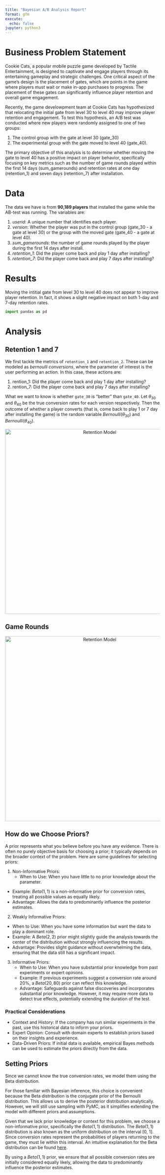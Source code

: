 ```yaml
---
title: "Bayesian A/B Analysis Report"
format: gfm
execute: 
  echo: false
jupyter: python3
---
```


# Business Problem Statement
Cookie Cats, a popular mobile puzzle game developed by Tactile Entertainment, is designed to captivate and engage players through its entertaining gameplay and strategic challenges. One critical aspect of the game’s design is the placement of gates, which are points in the game where players must wait or make in-app purchases to progress. The placement of these gates can significantly influence player retention and overall game engagement.
 
Recently, the game develowpment team at Cookie Cats has hypothesized that relocating the initial gate from level 30 to level 40 may improve player retention and engagement. To test this hypothesis, an A/B test was conducted where new players were randomly assigned to one of two groups: 

1. The control group with the gate at level 30 (gate_30)
2. The experimental group with the gate moved to level 40 (gate_40).

The primary objective of this analysis is to determine whether moving the gate to level 40 has a positive impact on player behavior, specifically focusing on key metrics such as the number of game rounds played within the first 14 days (sum_gamerounds) and retention rates at one day (retention_1) and seven days (retention_7) after installation.

# Data

The data we have is from **90,189 players** that installed the game while the AB-test was running. The variables are:

1. *userid*: A unique number that identifies each player.
2. *version*: Whether the player was put in the control group (gate_30 - a gate at level 30) or the group with the moved gate (gate_40 - a gate at level 40).
3. *sum_gamerounds*: the number of game rounds played by the player during the first 14 days after install.
4. *retention_1*: Did the player come back and play 1 day after installing?
5. *retention_7*: Did the player come back and play 7 days after installing?

# Results

Moving the intitial gate from level 30 to level 40 does not appear to improve player retention. In fact, it shows a slight negative impact on 
both 1-day and 7-day retention rates.

```python
import pandas as pd

``` 


# Analysis

## Retention 1 and 7
We first tackle the metrics of `retention_1` and `retention_2`. These can be modeled as *bernoulli conversions*, where the parameter of interest is the user performing an action. In this case, these actions are:

1. rention_1: Did the player come back and play 1 day after installing?
2. rention_7: Did the player come back and play 7 days after installing?

What we want to know is whether `gate_30` is "better" than `gate_40`. Let $\theta_{30}$ and $\theta_{40}$ be the true conversion rates for each version respectively. Then the outcome of whether a player converts (that is, come back to play 1 or 7 day after installing the game) is the random variable $Bernoulli(\theta_{30})$ and $Bernoulli(\theta_{40})$.

<p align="center">
  <img src="images/retention_model.png" alt="Retention Model" width="600"/>
</p>

## Game Rounds

<p align="center">
  <img src="images/rounds_model.png" alt="Retention Model" width="600"/>
</p>


## How do we Choose Priors?
A prior represents what you believe before you have any evidence. There is often no purely objective basis for choosing a prior; it typically depends on the broader context of the problem. Here are some guidelines for selecting priors:

1. Non-Informative Priors:
    - When to Use: When you have little to no prior knowledge about the parameter.
  - Example: $Beta(1, 1)$ is a non-informative prior for conversion rates, treating all possible values as equally likely.
  - Advantage: Allows the data to predominantly influence the posterior estimates.
2. Weakly Informative Priors:
  - When to Use: When you have some information but want the data to play a dominant role.
  - Example: A $Beta(2, 2)$ prior might slightly guide the analysis towards the center of the distribution without strongly influencing the results.
  - Advantage: Provides slight guidance without overwhelming the data, ensuring that the data still has a significant impact.
3. Informative Priors:
    - When to Use: When you have substantial prior knowledge from past experiments or expert opinions.
    - Example: If previous experiments suggest a conversion rate around 20%, a $Beta(20, 80)$ prior can reflect this knowledge.
    - Advantage: Safeguards against false discoveries and incorporates substantial prior knowledge. However, it may require more data to detect true effects, potentially extending the duration of the test.

### Practical Considerations

- Context and History: If the company has run similar experiments in the past, use this historical data to inform your priors.
- Expert Opinion: Consult with domain experts to establish priors based on their insights and experience.
- Data-Driven Priors: If initial data is available, empirical Bayes methods can be used to estimate the priors directly from the data.


## Setting Priors
Since we cannot know the true conversion rates, we model them using the Beta distribution.

For those familiar with Bayesian inference, this choice is convenient because the Beta distribution is the conjugate prior of the Bernoulli distribution. This allows us to derive the posterior distribution analytically. However, we will still use sampling with PyMC, as it simplifies extending the model with different priors and assumptions.

Given that we lack prior knowledge or context for this problem, we choose a non-informative prior, specifically the $Beta(1, 1)$ distribution. The $Beta(1, 1)$ distribution is also known as the uniform distribution on the interval [0, 1]. Since conversion rates represent the probabilities of players returning to the game, they must lie within this interval. An intuitive explanation for the Beta distribution can be found [here](http://varianceexplained.org/statistics/beta_distribution_and_baseball/).

By using a $Beta(1, 1)$ prior, we ensure that all possible conversion rates are initially considered equally likely, allowing the data to predominantly influence the posterior estimates.